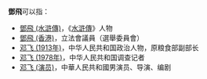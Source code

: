 '''鄧飛'''可以指：
* [[鄧飛_(水滸傳)|鄧飛 (水滸傳)]]，《[[水滸傳|水滸傳]]》人物
* [[鄧飛_(香港)|鄧飛 (香港)]]，立法會議員（選舉委員會）
* [[邓飞_(1913年)|邓飞 (1913年)]]，中华人民共和国政治人物，原粮食部副部长
* [[邓飞_(1978年)|邓飞 (1978年)]]，中华人民共和国调查记者
* [[邓飞_(演员)|邓飞 (演员)]]，中華人民共和國男演员、导演、编剧

{{disambig|F|cat=二字鄧姓人名消歧義}}
